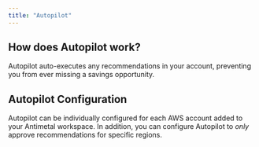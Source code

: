 ```yaml
---
title: "Autopilot"
---
```


## How does Autopilot work? 

Autopilot auto-executes any recommendations in your account, preventing you from ever missing a savings opportunity. 

## Autopilot Configuration

Autopilot can be individually configured for each AWS account added to your Antimetal workspace. In addition, you can configure Autopilot to _only_ approve recommendations for specific regions. 